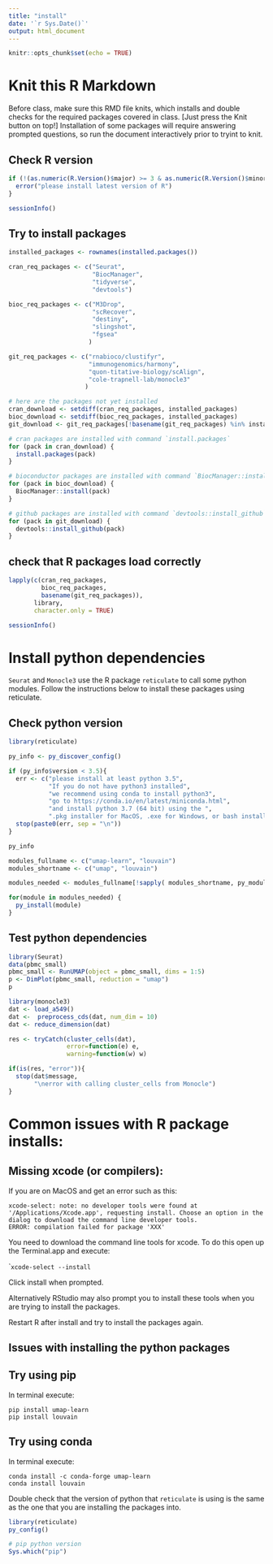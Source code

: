 ```yaml
---
title: "install"
date: '`r Sys.Date()`'
output: html_document
---
```


```r
knitr::opts_chunk$set(echo = TRUE)
```


# Knit this R Markdown

Before class, make sure this RMD file knits, which installs and double checks for the required packages covered in class. [Just press the Knit button on top!] Installation of some packages will require answering prompted questions, so run the document interactively prior to tryint to knit.  


## Check R version
```r
if (!(as.numeric(R.Version()$major) >= 3 & as.numeric(R.Version()$minor >= 6))) {
  error("please install latest version of R")
}

sessionInfo()
```

## Try to install packages

```r
installed_packages <- rownames(installed.packages())

cran_req_packages <- c("Seurat", 
                       "BiocManager", 
                       "tidyverse", 
                       "devtools")

bioc_req_packages <- c("M3Drop",
                       "scRecover",
                       "destiny",
                       "slingshot",
                       "fgsea"
                      )

git_req_packages <- c("rnabioco/clustifyr",
                      "immunogenomics/harmony",
                      "quon-titative-biology/scAlign",
                      "cole-trapnell-lab/monocle3"
                     )

# here are the packages not yet installed
cran_download <- setdiff(cran_req_packages, installed_packages)
bioc_download <- setdiff(bioc_req_packages, installed_packages)
git_download <- git_req_packages[!basename(git_req_packages) %in% installed_packages]

# cran packages are installed with command `install.packages`
for (pack in cran_download) {
  install.packages(pack)
}

# bioconductor packages are installed with command `BiocManager::install`
for (pack in bioc_download) {
  BiocManager::install(pack)
}

# github packages are installed with command `devtools::install_github`
for (pack in git_download) {
  devtools::install_github(pack)
}
```

## check that R packages load correctly

```r
lapply(c(cran_req_packages, 
         bioc_req_packages, 
         basename(git_req_packages)), 
       library,
       character.only = TRUE)

sessionInfo()
```



# Install python dependencies

`Seurat` and `Monocle3` use the R package `reticulate` to call some python modules. Follow the instructions below to install these packages using reticulate.

## Check python version

```r
library(reticulate)

py_info <- py_discover_config()

if (py_info$version < 3.5){
  err <- c("please install at least python 3.5",
           "If you do not have python3 installed",
           "we recommend using conda to install python3",
           "go to https://conda.io/en/latest/miniconda.html", 
           "and install python 3.7 (64 bit) using the ",
           ".pkg installer for MacOS, .exe for Windows, or bash installer for linux")
  stop(paste0(err, sep = "\n"))
}

py_info
```

```r
modules_fullname <- c("umap-learn", "louvain")
modules_shortname <- c("umap", "louvain")

modules_needed <- modules_fullname[!sapply( modules_shortname, py_module_available)]

for(module in modules_needed) {
  py_install(module)
}

```

## Test python dependencies

```r
library(Seurat)
data(pbmc_small)
pbmc_small <- RunUMAP(object = pbmc_small, dims = 1:5)
p <- DimPlot(pbmc_small, reduction = "umap")
p
```

```r
library(monocle3)
dat <- load_a549()
dat <-  preprocess_cds(dat, num_dim = 10)
dat <- reduce_dimension(dat)

res <- tryCatch(cluster_cells(dat), 
                error=function(e) e, 
                warning=function(w) w)

if(is(res, "error")){
  stop(dat$message, 
       "\nerror with calling cluster_cells from Monocle")
}
```




# Common issues with R package installs:

## Missing xcode (or compilers):

If you are on MacOS and get an error such as this:
```
xcode-select: note: no developer tools were found at '/Applications/Xcode.app', requesting install. Choose an option in the dialog to download the command line developer tools.
ERROR: compilation failed for package 'XXX'
```

You need to download the command line tools for xcode. To do this open up the Terminal.app
and execute:

````
xcode-select --install
```

Click install when prompted. 

Alternatively RStudio may also prompt you to install these tools when you are trying to install the packages. 

Restart R after install and try to install the packages again. 


## Issues with installing the python packages

## Try using pip

In terminal execute:
```
pip install umap-learn
pip install louvain
```

## Try using conda

In terminal execute:
```
conda install -c conda-forge umap-learn
conda install louvain
```

Double check that the version of python that `reticulate` is using is the same as the 
one that you are installing the packages into. 

```r
library(reticulate)
py_config()
```


```r
# pip python version
Sys.which("pip")
```

